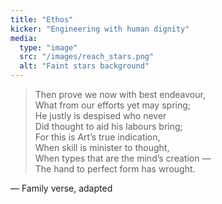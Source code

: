 ```yaml
---
title: "Ethos"
kicker: "Engineering with human dignity"
media:
  type: "image"
  src: "/images/reach_stars.png"
  alt: "Faint stars background"
---
```


> Then prove we now with best endeavour,  
> What from our efforts yet may spring;  
> He justly is despised who never  
> Did thought to aid his labours bring;  
> For this is Art’s true indication,  
> When skill is minister to thought,  
> When types that are the mind’s creation —  
> The hand to perfect form has wrought.  

<div className="text-sm mt-2 text-[#93a6c8]">— Family verse, adapted</div>
